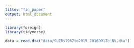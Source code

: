 ```yaml
---
title: "fin_paper"
output: html_document
---
```


```r
library(foreign)
library(tidyverse)
```

```r
data = read.dta("data/SLERs1967to2015_20160912b_NV.dta")

```